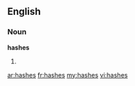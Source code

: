 ==English==

===Noun===
'''hashes'''

# {{plural of|[[hash]]}}

[[ar:hashes]]
[[fr:hashes]]
[[my:hashes]]
[[vi:hashes]]